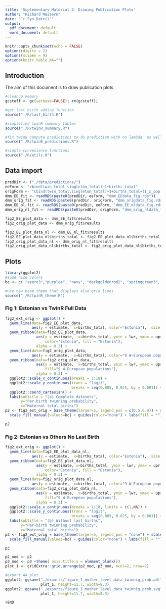 ```yaml
---
title: 'Suplementary Material 2: Drawing Publication Plots'
author: "Richard Meitern"
date: "`r Sys.Date()`"
output:
  pdf_document: default
  word_document: default
---
```


```r
knitr::opts_chunk$set(echo = FALSE)
options(digits = 2)
options(scipen = 9)
options(knitr.kable.NA="")
```

## Introduction

The aim of this document is to draw publication plots.

```r
#cleanup memory
gcstuff <- gc(verbose=FALSE); rm(gcstuff);
```


```r
#get last birth adding function
source("./R/last_birth.R")

#simplified twinR summary tables 
source("./R/twinR_summary.R")

#fix twinR compute predictions to do prediction with no lambda  as well
source("./R/twinR_predictions.R")

#simple convenience functions
source("./R/utils.R")
```



## Data import 

```r
predDir <- ("./data/predictions/")
eeForm <- "cbind(twin_total,singleton_total)~1+births_total" 
origForm <- "cbind(twin_total,singleton_total)~1+births_total+(1_x_pop)"
dmm_EE_fit <- readRDS(paste0(predDir, eeForm, "dmm_EEdata_fig.rds"))
dmm_orig_fit <- readRDS(paste0(predDir, origForm, "dmm_origdata_fig.rds" ))
dmm_EE_nl_fit <- readRDS(paste0(predDir, eeForm, "dmm_EE_nldata_fig.rds"))
dmm_orig_nl_fit <- readRDS(paste0(predDir, origForm, "dmm_orig_nldata_fig.rds"))
```



```r
fig2_EE_plot_data <- dmm_EE_fit$results
fig2_orig_plot_data <- dmm_orig_fit$results
```

```r
fig2_EE_plot_data_nl <- dmm_EE_nl_fit$results
fig2_EE_plot_data_nl$births_total <- fig2_EE_plot_data_nl$births_total + 1
fig2_orig_plot_data_nl <- dmm_orig_nl_fit$results
fig2_orig_plot_data_nl$births_total <- fig2_orig_plot_data_nl$births_total + 1
```


## Plots 


```r
library(ggplot2)
#some nice colors
bc <- c( "azure3","purple4", "navy", "darkgoldenrod2", "springgreen3", "black")

#use new base theme that displays also grid lines 
source("./R/twinR_theme.R")
```


### Fig 1: Estonian vs TwinR Full Data


```r

fig2_ext_orig <- ggplot() +  
  geom_line(data=fig2_EE_plot_data,
            aes(y = estimate,  x=births_total, color="Estonia"),  size = 1) +
  geom_ribbon(data=fig2_EE_plot_data,
              aes(y = estimate,  x=births_total, ymin = lwr, ymax = upr,
                  color="Estonia", fill = "Estonia"),
              alpha = 0.3) + 
  geom_line(data=fig2_orig_plot_data,
            aes(y = estimate,  x=births_total, color="9 W-European populations"),  size = 1) +
  geom_ribbon(data=fig2_orig_plot_data,
              aes(y = estimate,  x=births_total, ymin = lwr, ymax = upr,
                  fill="9 W-European populations"),
              alpha = 0.3) +
  ggplot2::scale_x_continuous(breaks = 1:18) + 
  ggplot2::scale_y_continuous(trans = "logit",
                              breaks = seq(0.005, 0.025, by = 0.001)) +
  ggplot2::coord_cartesian() +
  labs(subtitle = "(a) Complete datasets",
       y="Per-birth twinning probability",
       x="Maternal total births")
p2 <- fig2_ext_orig + base_theme(larger=5, legend_pos = c(0.5,0.9)) + scale_color_manual(values=bc) + 
  scale_fill_manual(values=bc) + guides(color="none") + labs(fill = "")

p2 
```



### Fig 2: Estonian vs Others No Last Birth



```r
fig2_ext_orig <- ggplot() +  
  geom_line(data=fig2_EE_plot_data_nl,
            aes(y = estimate,  x=births_total, color="Estonia"),  size = 1) +
  geom_ribbon(data=fig2_EE_plot_data_nl,
              aes(y = estimate, x=births_total, ymin = lwr, ymax = upr,
                  color="Estonia", fill = "Estonia"),
              alpha = 0.3) + 
  geom_line(data=fig2_orig_plot_data_nl,
            aes(y = estimate,  x=births_total, color="9 W-European populations"),  size = 1) +
  geom_ribbon(data=fig2_orig_plot_data_nl,
              aes(y = estimate,  x=births_total, ymin = lwr, ymax = upr,
                  fill="9 W-European populations"),
              alpha = 0.3) +
  ggplot2::scale_x_continuous(breaks = 1:18, limits = c(1,NA)) + 
  ggplot2::scale_y_continuous(trans = "logit",
                              breaks = seq(0.005, 0.025, by = 0.001)) +
  labs(subtitle = "(b) Without last births",
       y="Per-birth twinning probability",
       x="Maternal total births")
p3 <- fig2_ext_orig + base_theme(larger=5, legend_pos = "none") + scale_color_manual(values=bc) + 
  scale_fill_manual(values=bc) + guides(color="none") + labs(fill = "")

p3 
```
```r
p2_mod <- p2
p3_mod <- p3 +theme( axis.title.y = element_blank())
plot_1 <- gridExtra::grid.arrange(p2_mod, p3_mod, ncol=2, nrow=2)
```
```r
#export A4 plot
ggplot2::ggsave("./exports/figure_1_mother_level_data_twinnig_prob.pdf",
                plot_1, height=11.7, width=8.3)
ggplot2::ggsave("./exports/figure_1_mother_level_data_twinnig_prob.svg",
                plot_1, height=11.7, width=8.3)
```




```r
#END
```

